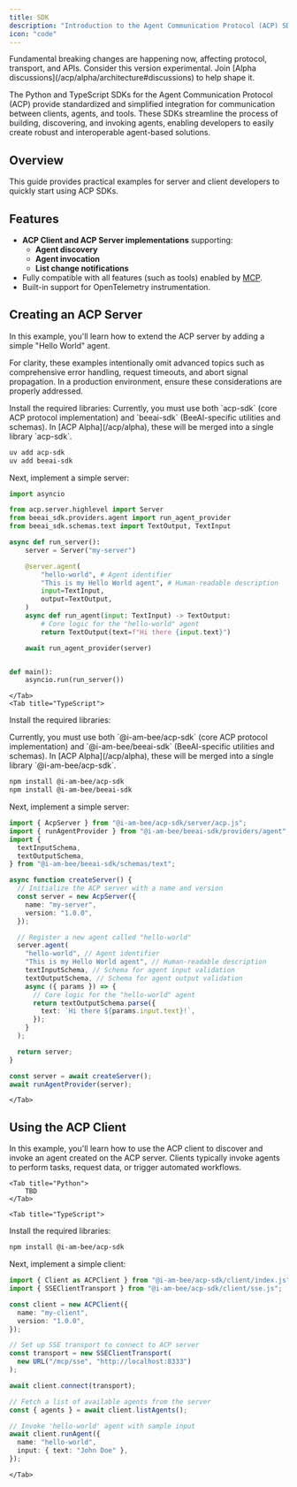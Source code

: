 ```yaml
---
title: SDK
description: "Introduction to the Agent Communication Protocol (ACP) SDK"
icon: "code"
---
```


<Warning>
  Fundamental breaking changes are happening now, affecting protocol, transport,
  and APIs. Consider this version experimental. Join [Alpha
  discussions](/acp/alpha/architecture#discussions) to help shape it.
</Warning>

The Python and TypeScript SDKs for the Agent Communication Protocol (ACP) provide standardized and simplified integration for communication between clients, agents, and tools. These SDKs streamline the process of building, discovering, and invoking agents, enabling developers to easily create robust and interoperable agent-based solutions.

## Overview

This guide provides practical examples for server and client developers to quickly start using ACP SDKs.

## Features

- **ACP Client and ACP Server implementations** supporting:
  - **Agent discovery**
  - **Agent invocation**
  - **List change notifications**
- Fully compatible with all features (such as tools) enabled by [MCP](https://modelcontextprotocol.io/docs).
- Built-in support for OpenTelemetry instrumentation.

## Creating an ACP Server

In this example, you'll learn how to extend the ACP server by adding a simple "Hello World" agent.

For clarity, these examples intentionally omit advanced topics such as comprehensive error handling, request timeouts, and abort signal propagation. In a production environment, ensure these considerations are properly addressed.

<Tabs>
    <Tab title="Python">
Install the required libraries:

<Note>
  Currently, you must use both `acp-sdk` (core ACP protocol implementation)
  and `beeai-sdk` (BeeAI-specific utilities and schemas). In [ACP
  Alpha](/acp/alpha), these will be merged into a single library
  `acp-sdk`.
</Note>

```bash
uv add acp-sdk
uv add beeai-sdk
```

Next, implement a simple server:

```python
import asyncio

from acp.server.highlevel import Server
from beeai_sdk.providers.agent import run_agent_provider
from beeai_sdk.schemas.text import TextOutput, TextInput

async def run_server():
    server = Server("my-server")

    @server.agent(
        "hello-world", # Agent identifier
        "This is my Hello World agent", # Human-readable description
        input=TextInput,
        output=TextOutput,
    )
    async def run_agent(input: TextInput) -> TextOutput:
        # Core logic for the "hello-world" agent
        return TextOutput(text=f"Hi there {input.text}")

    await run_agent_provider(server)


def main():
    asyncio.run(run_server())
```

    </Tab>
    <Tab title="TypeScript">

Install the required libraries:

<Note>
  Currently, you must use both `@i-am-bee/acp-sdk` (core ACP protocol
  implementation) and `@i-am-bee/beeai-sdk` (BeeAI-specific utilities and
  schemas). In [ACP Alpha](/acp/alpha), these will be merged into a
  single library `@i-am-bee/acp-sdk`.
</Note>

```bash
npm install @i-am-bee/acp-sdk
npm install @i-am-bee/beeai-sdk
```

Next, implement a simple server:

```typescript
import { AcpServer } from "@i-am-bee/acp-sdk/server/acp.js";
import { runAgentProvider } from "@i-am-bee/beeai-sdk/providers/agent";
import {
  textInputSchema,
  textOutputSchema,
} from "@i-am-bee/beeai-sdk/schemas/text";

async function createServer() {
  // Initialize the ACP server with a name and version
  const server = new AcpServer({
    name: "my-server",
    version: "1.0.0",
  });

  // Register a new agent called "hello-world"
  server.agent(
    "hello-world", // Agent identifier
    "This is my Hello World agent", // Human-readable description
    textInputSchema, // Schema for agent input validation
    textOutputSchema, // Schema for agent output validation
    async ({ params }) => {
      // Core logic for the "hello-world" agent
      return textOutputSchema.parse({
        text: `Hi there ${params.input.text}!`,
      });
    }
  );

  return server;
}

const server = await createServer();
await runAgentProvider(server);
```

    </Tab>

</Tabs>

## Using the ACP Client

In this example, you'll learn how to use the ACP client to discover and invoke an agent created on the ACP server. Clients typically invoke agents to perform tasks, request data, or trigger automated workflows.

<Tabs>

    <Tab title="Python">
        TBD
    </Tab>

    <Tab title="TypeScript">

Install the required libraries:

```bash
npm install @i-am-bee/acp-sdk
```

Next, implement a simple client:

```typescript
import { Client as ACPClient } from "@i-am-bee/acp-sdk/client/index.js";
import { SSEClientTransport } from "@i-am-bee/acp-sdk/client/sse.js";

const client = new ACPClient({
  name: "my-client",
  version: "1.0.0",
});

// Set up SSE transport to connect to ACP server
const transport = new SSEClientTransport(
  new URL("/mcp/sse", "http://localhost:8333")
);

await client.connect(transport);

// Fetch a list of available agents from the server
const { agents } = await client.listAgents();

// Invoke 'hello-world' agent with sample input
await client.runAgent({
  name: "hello-world",
  input: { text: "John Doe" },
});
```

    </Tab>

</Tabs>
